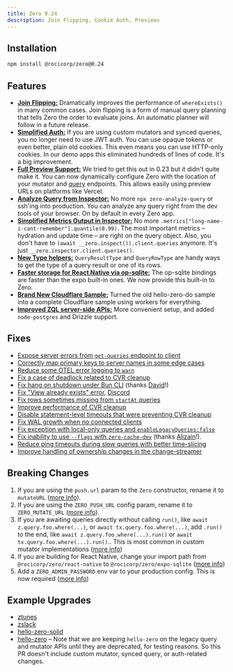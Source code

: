 ```yaml
---
title: Zero 0.24
description: Join Flipping, Cookie Auth, Previews
---
```


## Installation

```bash
npm install @rocicorp/zero@0.24
```

## Features

- [**Join Flipping:**](/docs/reading-data#join-flipping) Dramatically improves the performance of `whereExists()` in many common cases. Join flipping is a form of manual query planning that tells Zero the order to evaluate joins. An automatic planner will follow in a future release.
- [**Simplified Auth:**](/docs/auth) If you are using custom mutators and synced queries, you no longer need to use JWT auth. You can use opaque tokens or even better, plain old cookies. This even means you can use HTTP-only cookies. In our demo apps this eliminated hundreds of lines of code. It's a big improvement.
- [**Full Preview Support:**](/docs/custom-mutators#custom-mutate-url) We tried to get this out in 0.23 but it didn't quite make it. You can now dynamically configure Zero with the location of your mutator and [query](/docs/synced-queries#custom-get-queries-url) endpoints. This allows easily using preview URLs on platforms like Vercel.
- [**Analyze Query from Inspector:**](/docs/debug/inspector#analyzing-queries) No more `npx zero-analyze-query` or ssh'ing into production. You can analyze any query right from the dev tools of your browser. On by default in every Zero app.
- [**Simplified Metrics Output in Inspector:**](/docs/debug/inspector#queries) No more `.metrics["long-name-i-cant-remember"].quantile(0.99)`. The most important metrics – hydration and update time – are right on the query object. Also, you don't have to `(await __zero.inspect()).client.queries` anymore. It's just `__zero.inspector.client.queries()`.
- [**New Type helpers:**](/docs/reading-data#type-helpers) `QueryResultType` and `QueryRowType` are handy ways to get the type of a query result or one of its rows.
- [**Faster storage for React Native via op-sqlite:**](/docs/react-native#op-sqlite) The op-sqlite bindings are faster than the expo built-in ones. We now provide this built-in to Zero.
- [**Brand New Cloudflare Sample:**](/docs/samples#hello-zero-cf) Turned the old hello-zero-do sample into a complete Cloudflare sample using workers for everything.
- [**Improved ZQL server-side APIs:**](/docs/zql-on-the-server) More convenient setup, and added `node-postgres` and Drizzle support.


## Fixes

- [Expose server errors from `get-queries` endpoint to client](/docs/synced-queries#handling-errors)
- [Correctly map primary keys to server names in some edge cases](https://github.com/rocicorp/mono/pull/4857)
- [Reduce some OTEL error logging to `warn`](https://github.com/rocicorp/mono/pull/4867)
- [Fix a case of deadlock related to CVR cleanup](https://github.com/rocicorp/mono/pull/4877)
- [Fix hang on shutdown under Bun CLI](https://github.com/rocicorp/mono/pull/4854) (thanks [David](https://github.com/dpeek)!)
- [Fix "View already exists" error](https://github.com/rocicorp/mono/pull/4888), [Discord](https://discord.com/channels/830183651022471199/1415395645203812424/1415395649205305434)
- [Fix rows sometimes missing from `startAt` queries](https://github.com/rocicorp/mono/pull/4926)
- [Improve performance of CVR cleanup](https://github.com/rocicorp/mono/pull/4930)
- [Disable statement-level timeouts that were preventing CVR cleanup](https://github.com/rocicorp/mono/pull/4933)
- [Fix WAL growth when no connected clients](https://github.com/rocicorp/mono/pull/4954)
- [Fix exception with local-only queries and `enableLegacyQueries:false`](https://github.com/rocicorp/mono/pull/4967)
- [Fix inability to use `--flags` with `zero-cache-dev`](https://github.com/rocicorp/mono/pull/4966) (thanks [Alizain](https://github.com/alizain)!).
- [Reduce ping timeouts during slow queries with better time-slicing](https://github.com/rocicorp/mono/pull/4989)
- [Improve handling of ownership changes in the change-streamer](https://github.com/rocicorp/mono/pull/4994)

## Breaking Changes

1. If you are using the `push.url` param to the `Zero` constructor, rename it to `mutateURL` ([more info](/docs/custom-mutators#custom-mutate-url)).
2. If you are using the `ZERO_PUSH_URL` config param, rename it to `ZERO_MUTATE_URL` ([more info](/docs/custom-mutators#custom-mutate-url)).
3. If you are awaiting queries directly without calling `run()`, like `await z.query.foo.where(...)`, or `await tx.query.foo.where(...)`, add `.run()` to the end, like `await z.query.foo.where(...).run()` or `await tx.query.foo.where(...).run()`.. This is most common in custom mutator implementations ([more info](/docs/reading-data#default-run))
4. If you are building for React Native, change your import path from `@rocicorp/zero/react-native` to `@rocicorp/zero/expo-sqlite` ([more&nbsp;info](/docs/react-native))
5. Add a `ZERO_ADMIN_PASSWORD` env var to your production config. This is now required ([more info](/docs/zero-cache-config#admin-password))

## Example Upgrades

* [ztunes](https://github.com/rocicorp/ztunes/pull/23)
* [zslack](https://github.com/rocicorp/zslack/pull/12)
* [hello-zero-solid](https://github.com/rocicorp/hello-zero-solid/pull/27)
* [hello-zero](https://github.com/rocicorp/hello-zero/pull/50) – Note that we are keeping `hello-zero` on the legacy query and mutator APIs until they are deprecated, for testing reasons. So this PR doesn't include custom mutator, synced query, or auth-related changes.
